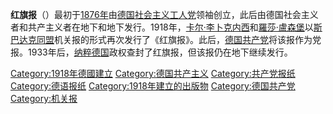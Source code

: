 '''红旗报'''（{{lang-de|Die Rote Fahne}}）最初于[[1876年|1876年]]由[[德国社会主义工人党_(1875年)|德国社会主义工人党]]领袖{{link-de|威廉·哈塞尔曼|Wilhelm Hasselmann}}创立，此后由德国社会主义者和共产主义者在地下和地下发行。1918年，[[卡尔·李卜克内西|卡尔·李卜克内西]]和[[羅莎·盧森堡|羅莎·盧森堡]]以[[斯巴达克同盟|斯巴达克同盟]]机关报的形式再次发行了《红旗报》。此后，[[德国共产党|德国共产党]]将该报作为党报。1933年后，[[纳粹德国|纳粹德国]]政权查封了红旗报，但该报仍在地下继续发行。

[[Category:1918年德國建立|Category:1918年德國建立]]
[[Category:德国共产主义|Category:德国共产主义]]
[[Category:共产党报纸|Category:共产党报纸]]
[[Category:德语报纸|Category:德语报纸]]
[[Category:1918年建立的出版物|Category:1918年建立的出版物]]
[[Category:德国共产党|Category:德国共产党]]
[[Category:机关报|Category:机关报]]